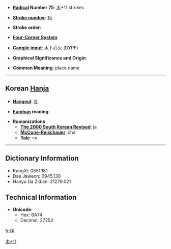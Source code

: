 * '''[[Wiktionary:Chinese radical index| Radical]] Number 75''': [[Wiktionary:Chinese radical index 木|木]]+11 strokes

* '''[[Wiktionary:Chinese total strokes index|Stroke number]]''': [[Wiktionary:Chinese total strokes index 15|15]]

* '''Stroke order''': 

* '''[[Wiktionary:Chinese four corner index|Four-Corner System]]''': 

* '''[[Wiktionary:Chinese Cangjie index|Cangjie input]]''': 木卜心火 (DYPF)

* '''Graphical Significance and Origin''': 

* '''Common Meaning''': place name

----

== Korean [[Hanja]] ==

* '''[[Hangeul]]''': [[자]]

* '''[[Eumhun]] reading''': 

* '''Romanizations'''
** '''[[The 2000 South Korean Revised Romanization|The 2000 South Korean Revised]]''': ja
** '''[[McCune-Reischauer]]''': cha
** '''[[Yale]]''': ca

----

== Dictionary Information ==

* KangXi: 0551.181
* Dae Jaweon: 0945.130
* Hanyu Da Zidian: 21279.021

== Technical Information ==

* '''Unicode''':
** Hex: 6A74
** Decimal: 27252

[[Category:Korean-only CJKV Characters|木+11]]

[[fr:橴]]